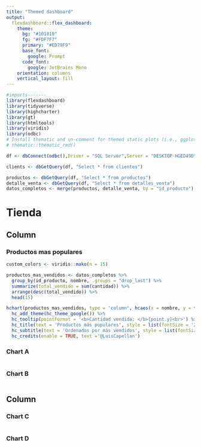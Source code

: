 ```yaml
---
title: "Themed dashboard"
output: 
  flexdashboard::flex_dashboard:
    theme:
      bg: "#101010"
      fg: "#FDF7F7" 
      primary: "#ED79F9"
      base_font:
        google: Prompt
      code_font:
        google: JetBrains Mono
    orientation: columns
    vertical_layout: fill
---
```


```r
#imports-------
library(flexdashboard)
library(tidyverse)
library(highcharter)
library(gt)
library(htmltools)
library(viridis)
library(odbc)
# Install thematic and un-comment for themed static plots (i.e., ggplot2)
# thematic::thematic_rmd()
```


```r
df <- dbConnect(odbc(),Driver = "SQL Server",Server = "DESKTOP-HGED49D\\SQLEXPRESS",Database = "Tienda",UID = "luisOwner",PWD = rstudioapi::askForPassword("1234"),Port = 1433)

clients <- dbGetQuery(df, "Select * from clientes")

productos <- dbGetQuery(df, "Select * from productos")
detalle_venta <- dbGetQuery(df, "Select * from detalles_venta")
datos_completos <- merge(productos, detalle_venta, by = "id_producto")

```

Tienda
=======================================================================

Column {data-width=650 .tabset .tabset-fade}
-----------------------------------------------------------------------

### Productos mas populares
```r

custom_colors <- viridis::mako(n = 15)

productos_mas_vendidos <- datos_completos %>%
  group_by(id_producto, nombre, .groups = "drop_last") %>%
  summarize(total_vendido = sum(cantidad)) %>%
  arrange(desc(total_vendido)) %>%
  head(15)

hchart(productos_mas_vendidos, type = 'column', hcaes(x = nombre, y = total_vendido, color = nombre)) %>%
  hc_add_theme(hc_theme_google()) %>%
  hc_tooltip(pointFormat = '<b>Cantidad vendida: </b>{point.y}<br>') %>%
  hc_title(text = 'Productos más populares', style = list(fontSize = '25px', fontWeight = 'bold')) %>%
  hc_subtitle(text = 'Ordenados por más vendidos', style = list(fontSize = '16px')) %>%
  hc_credits(enable = TRUE, text ='@LuisCapellan')


```



### Chart A

```r

```

### Chart B

```r

```

Column {data-width=350}
-----------------------------------------------------------------------

### Chart C

```r

```

### Chart D

```r

```

